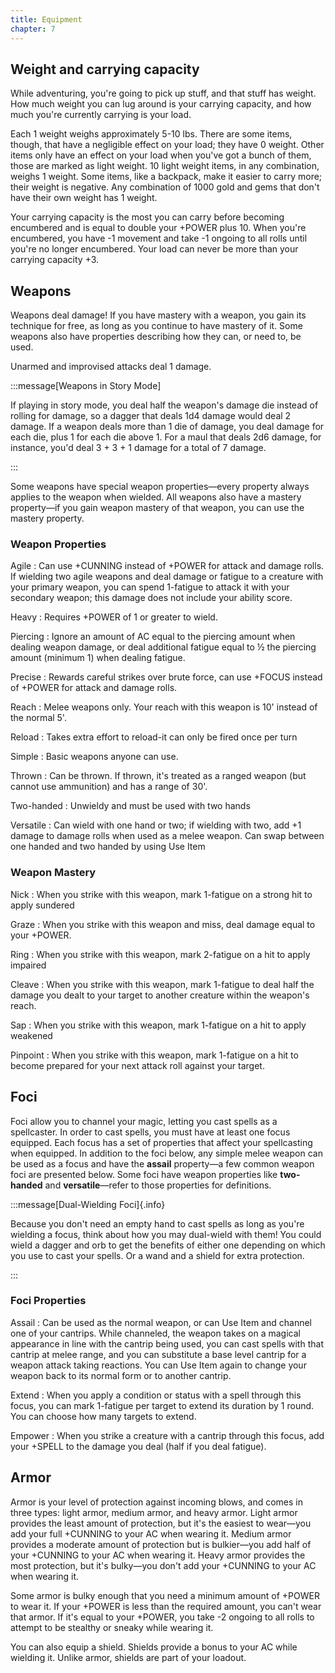 ```yaml
---
title: Equipment
chapter: 7
---
```


## Weight and carrying capacity

While adventuring, you're going to pick up stuff, and that stuff has weight. How much weight you can lug around is your carrying capacity, and how much you're currently carrying is your load.

Each 1 weight weighs approximately 5-10 lbs. There are some items, though, that have a negligible effect on your load; they have 0 weight. Other items only have an effect on your load when you've got a bunch of them, those are marked as light weight. 10 light weight items, in any combination, weighs 1 weight. Some items, like a backpack, make it easier to carry more; their weight is negative. Any combination of 1000 gold and gems that don't have their own weight has 1 weight.

Your carrying capacity is the most you can carry before becoming encumbered and is equal to double your +POWER plus 10. When you're encumbered, you have -1 movement and take -1 ongoing to all rolls until you're no longer encumbered. Your load can never be more than your carrying capacity +3.

## Weapons

Weapons deal damage! If you have mastery with a weapon, you gain its technique for free, as long as you continue to have mastery of it. Some weapons also have properties describing how they can, or need to, be used.

Unarmed and improvised attacks deal 1 damage.

:::message[Weapons in Story Mode]

If playing in story mode, you deal half the weapon's damage die instead of rolling for damage, so a dagger that deals 1d4 damage would deal 2 damage. If a weapon deals more than 1 die of damage, you deal damage for each die, plus 1 for each die above 1. For a maul that deals 2d6 damage, for instance, you'd deal 3 + 3 + 1 damage for a total of 7 damage.

:::

Some weapons have special weapon properties—every property always applies to the weapon when wielded. All weapons also have a mastery property—if you gain weapon mastery of that weapon, you can use the mastery property.


<Weapons simple={true} />

<Weapons simple={false} />

### Weapon Properties

Agile
: Can use +CUNNING instead of +POWER for attack and damage rolls. If wielding two agile weapons and deal damage or fatigue to a creature with your primary weapon, you can spend 1-fatigue to attack it with your secondary weapon; this damage does not include your ability score.

Heavy
: Requires +POWER of 1 or greater to wield.

Piercing
: Ignore an amount of AC equal to the piercing amount when dealing weapon damage, or deal additional fatigue equal to ½ the piercing amount (minimum 1) when dealing fatigue.

Precise
: Rewards careful strikes over brute force, can use +FOCUS instead of +POWER for attack and damage rolls.

Reach
: Melee weapons only. Your reach with this weapon is 10' instead of the normal 5'.

Reload
: Takes extra effort to reload-it can only be fired once per turn

Simple
: Basic weapons anyone can use.

Thrown
: Can be thrown. If thrown, it's treated as a ranged weapon (but cannot use ammunition) and has a range of 30'.

Two-handed
: Unwieldy and must be used with two hands

Versatile
: Can wield with one hand or two; if wielding with two, add +1 damage to damage rolls when used as a melee weapon. Can swap between one handed and two handed by using Use Item

### Weapon Mastery

Nick
: When you strike with this weapon, mark 1-fatigue on a strong hit to apply sundered

Graze
: When you strike with this weapon and miss, deal damage equal to your +POWER.

Ring
: When you strike with this weapon, mark 2-fatigue on a hit to apply impaired

Cleave
: When you strike with this weapon, mark 1-fatigue to deal half the damage you dealt to your target to another creature within the weapon's reach.

Sap
: When you strike with this weapon, mark 1-fatigue on a hit to apply weakened

Pinpoint
: When you strike with this weapon, mark 1-fatigue on a hit to become prepared for your next attack roll against your target.

## Foci

Foci allow you to channel your magic, letting you cast spells as a spellcaster. In order to cast spells, you must have at least one focus equipped. Each focus has a set of properties that affect your spellcasting when equipped. In addition to the foci below, any simple melee weapon can be used as a focus and have the **assail** property—a few common weapon foci are presented below. Some foci have weapon properties like **two-handed** and **versatile**—refer to those properties for definitions.

:::message[Dual-Wielding Foci]{.info}

Because you don't need an empty hand to cast spells as long as you're wielding a focus, think about how you may dual-wield with them! You could wield a dagger and orb to get the benefits of either one depending on which you use to cast your spells. Or a wand and a shield for extra protection.

:::


<Foci />

### Foci Properties

Assail
: Can be used as the normal weapon, or can Use Item and channel one of your cantrips. While channeled, the weapon takes on a magical appearance in line with the cantrip being used, you can cast spells with that cantrip at melee range, and you can substitute a base level cantrip for a weapon attack taking reactions. You can Use Item again to change your weapon back to its normal form or to another cantrip.

Extend
: When you apply a condition or status with a spell through this focus, you can mark 1-fatigue per target to extend its duration by 1 round. You can choose how many targets to extend.

Empower
: When you strike a creature with a cantrip through this focus, add your +SPELL to the damage you deal (half if you deal fatigue).

## Armor

Armor is your level of protection against incoming blows, and comes in three types: light armor, medium armor, and heavy armor. Light armor provides the least amount of protection, but it's the easiest to wear—you add your full +CUNNING to your AC when wearing it. Medium armor provides a moderate amount of protection but is bulkier—you add half of your +CUNNING to your AC when wearing it. Heavy armor provides the most protection, but it's bulky—you don't add your +CUNNING to your AC when wearing it.

Some armor is bulky enough that you need a minimum amount of +POWER to wear it. If your +POWER is less than the required amount, you can't wear that armor. If it's equal to your +POWER, you take -2 ongoing to all rolls to attempt to be stealthy or sneaky while wearing it.

You can also equip a shield. Shields provide a bonus to your AC while wielding it. Unlike armor, shields are part of your loadout.


<Armor />
